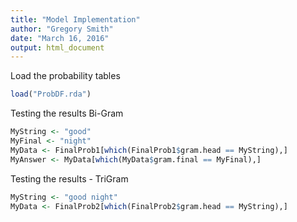 ```yaml
---
title: "Model Implementation"
author: "Gregory Smith"
date: "March 16, 2016"
output: html_document
---
```



Load the probability tables
```r
load("ProbDF.rda")

```

Testing the results Bi-Gram
```r
MyString <- "good"
MyFinal <- "night"
MyData <- FinalProb1[which(FinalProb1$gram.head == MyString),]
MyAnswer <- MyData[which(MyData$gram.final == MyFinal),]
```

Testing the results - TriGram
```r
MyString <- "good night"
MyData <- FinalProb2[which(FinalProb2$gram.head == MyString),]

```